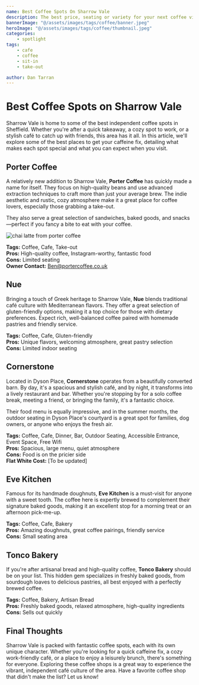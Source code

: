 ```yaml
---
name: Best Coffee Spots On Sharrow Vale
description: The best price, seating or variety for your next coffee visit.
bannerImage: "@/assets/images/tags/coffee/banner.jpeg"
heroImage: "@/assets/images/tags/coffee/thumbnail.jpeg"
categories: 
    - spotlight
tags:
    - cafe
    - coffee
    - sit-in
    - take-out

author: Dan Tarran
---
```


# Best Coffee Spots on Sharrow Vale

Sharrow Vale is home to some of the best independent coffee spots in Sheffield. Whether you're after a quick takeaway, a cozy spot to work, or a stylish café to catch up with friends, this area has it all. In this article, we'll explore some of the best places to get your caffeine fix, detailing what makes each spot special and what you can expect when you visit.

## Porter Coffee

A relatively new addition to Sharrow Vale, **Porter Coffee** has quickly made a name for itself. They focus on high-quality beans and use advanced extraction techniques to craft more than just your average brew. The indie aesthetic and rustic, cozy atmosphere make it a great place for coffee lovers, especially those grabbing a take-out.

They also serve a great selection of sandwiches, baked goods, and snacks—perfect if you fancy a bite to eat with your coffee.

![chai latte from porter coffee](@/assets/images/articles/coffee-spots/porter-coffee.jpeg)

**Tags:** Coffee, Cafe, Take-out  
**Pros:** High-quality coffee, Instagram-worthy, fantastic food  
**Cons:** Limited seating  
**Owner Contact:** [Ben@portercoffee.co.uk](mailto:Ben@portercoffee.co.uk)

## Nue

Bringing a touch of Greek heritage to Sharrow Vale, **Nue** blends traditional café culture with Mediterranean flavors. They offer a great selection of gluten-friendly options, making it a top choice for those with dietary preferences. Expect rich, well-balanced coffee paired with homemade pastries and friendly service.

**Tags:** Coffee, Cafe, Gluten-friendly  
**Pros:** Unique flavors, welcoming atmosphere, great pastry selection  
**Cons:** Limited indoor seating  

## Cornerstone

Located in Dyson Place, **Cornerstone** operates from a beautifully converted barn. By day, it's a spacious and stylish café, and by night, it transforms into a lively restaurant and bar. Whether you're stopping by for a solo coffee break, meeting a friend, or bringing the family, it's a fantastic choice.

Their food menu is equally impressive, and in the summer months, the outdoor seating in Dyson Place's courtyard is a great spot for families, dog owners, or anyone who enjoys the fresh air.

**Tags:** Coffee, Cafe, Dinner, Bar, Outdoor Seating, Accessible Entrance, Event Space, Free Wifi  
**Pros:** Spacious, large menu, quiet atmosphere  
**Cons:** Food is on the pricier side  
**Flat White Cost:** [To be updated]  

## Eve Kitchen

Famous for its handmade doughnuts, **Eve Kitchen** is a must-visit for anyone with a sweet tooth. The coffee here is expertly brewed to complement their signature baked goods, making it an excellent stop for a morning treat or an afternoon pick-me-up.

**Tags:** Coffee, Cafe, Bakery  
**Pros:** Amazing doughnuts, great coffee pairings, friendly service  
**Cons:** Small seating area  

## Tonco Bakery

If you're after artisanal bread and high-quality coffee, **Tonco Bakery** should be on your list. This hidden gem specializes in freshly baked goods, from sourdough loaves to delicious pastries, all best enjoyed with a perfectly brewed coffee.

**Tags:** Coffee, Bakery, Artisan Bread  
**Pros:** Freshly baked goods, relaxed atmosphere, high-quality ingredients  
**Cons:** Sells out quickly  

## Final Thoughts

Sharrow Vale is packed with fantastic coffee spots, each with its own unique character. Whether you're looking for a quick caffeine fix, a cozy work-friendly café, or a place to enjoy a leisurely brunch, there's something for everyone. Exploring these coffee shops is a great way to experience the vibrant, independent café culture of the area. Have a favorite coffee shop that didn't make the list? Let us know!

